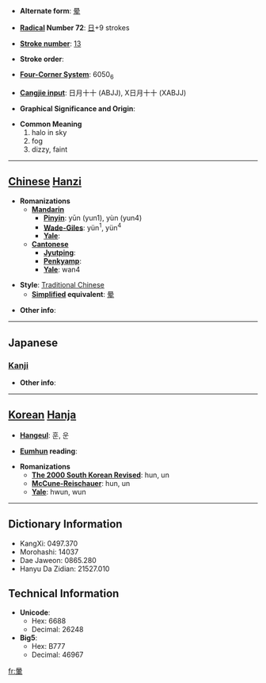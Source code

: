 * '''Alternate form''': [[晕]]

* '''[[Wiktionary:Chinese radical index| Radical]] Number 72''': [[Wiktionary:Chinese radical index 日|日]]+9 strokes

* '''[[Wiktionary:Chinese total strokes index|Stroke number]]''': [[Wiktionary:Chinese total strokes index 13|13]]

* '''Stroke order''': 

* '''[[Wiktionary:Chinese four corner index|Four-Corner System]]''': 6050<sub>6</sub>

* '''[[Wiktionary:Chinese Cangjie index|Cangjie input]]''': 日月十十 (ABJJ), X日月十十 (XABJJ)

* '''Graphical Significance and Origin''': 

* '''Common Meaning'''
*#halo in sky
*# fog
*# dizzy, faint


----

== [[Chinese]] [[Hanzi]] ==

* '''Romanizations'''
** '''[[Mandarin]]'''
*** '''[[Pinyin]]''': yūn (yun1), yùn (yun4)
*** '''[[Wade-Giles]]''': yün<sup>1</sup>, yün<sup>4</sup>
*** '''[[Yale]]''': 
** '''[[Cantonese]]'''
*** '''[[Jyutping]]''':
*** '''[[Penkyamp]]''': 
*** '''[[Yale]]''': wan4

* '''Style''': [[Traditional Chinese]] 
** '''[[Simplified Chinese|Simplified]] equivalent''': [[晕]]

* '''Other info''': 

----

==Japanese==
===[[Kanji]]===
{{kanji|on readings=[[うん]] (un)
|kun readings=[[かさ]] (kasa), [[ぼかし]] (bokashi), [[めまい]] (memai)
}}

* '''Other info''':  

----

== [[Korean]] [[Hanja]] ==

* '''[[Hangeul]]''': 훈, 운

* '''[[Eumhun]] reading''': 

* '''Romanizations'''
** '''[[The 2000 South Korean Revised Romanization|The 2000 South Korean Revised]]''': hun, un
** '''[[McCune-Reischauer]]''': hun, un
** '''[[Yale]]''': hwun, wun

----

== Dictionary Information ==

* KangXi: 0497.370
* Morohashi: 14037
* Dae Jaweon: 0865.280
* Hanyu Da Zidian: 21527.010

== Technical Information ==

* '''Unicode''':
** Hex: 6688
** Decimal: 26248
* '''Big5''':
** Hex: B777
** Decimal: 46967

[[fr:暈]]